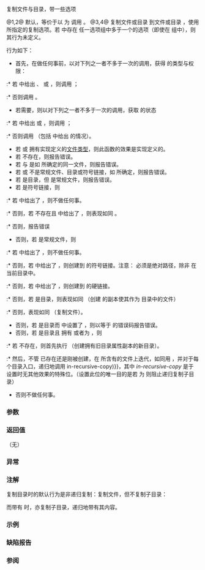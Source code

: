 {{cpp/filesystem/title|copy}}
{{cpp/filesystem/navbar}}
{{dcl begin}}
{{dcl header|filesystem}}
{{dcl|num=1|since=c++17|1=
void copy( const std::filesystem::path&amp; from,
           const std::filesystem::path&amp; to );
}}
{{dcl|num=2|since=c++17|1=
void copy( const std::filesystem::path&amp; from,
           const std::filesystem::path&amp; to,
           std::error_code&amp; ec );
}}
{{dcl|num=3|since=c++17|1=
void copy( const std::filesystem::path&amp; from,
           const std::filesystem::path&amp; to,
           std::filesystem::copy_options options );
}}
{{dcl|num=4|since=c++17|1=
void copy( const std::filesystem::path&amp; from,
           const std::filesystem::path&amp; to,
           std::filesystem::copy_options options,
           std::error_code&amp; ec );
}}
{{dcl end}}

复制文件与目录，带一些选项

@1,2@ 默认，等价于以 {{tt|copy_options::none}} 为 {{c|options}} 调用 {{v|3,4}}。
@3,4@ 复制文件或目录 {{c|from}} 到文件或目录 {{c|to}}，使用 {{c|options}} 所指定的复制选项。若 {{c|options}} 中存在 {{rlp|copy_options}} 任一选项组中多于一个的选项（即使在 {{tt|copy_file}} 组中），则其行为未定义。

行为如下：
* 首先，在做任何事前，以对下列之一者不多于一次的调用，获得 {{c|from}} 的类型与权限：
:* 若 {{c|options}} 中给出 {{tt|copy_options::skip_symlinks}}、{{tt|copy_options::copy_symlinks}} 或 {{tt|copy_options::create_symlinks}}，则调用 {{lc|std::filesystem::symlink_status}}；
:* 否则调用 {{lc|std::filesystem::status}}。
* 若需要，则以对下列之一者不多于一次的调用，获取 {{c|to}} 的状态
:* 若 {{c|options}} 中给出 {{tt|copy_options::skip_symlinks}} 或 {{tt|copy_options::create_symlinks}}，则调用 {{lc|std::filesystem::symlink_status}}；
:* 否则调用 {{lc|std::filesystem::status}}（包括 {{c|options}} 中给出  {{tt|copy_options::copy_symlinks}} 的情况）。
* 若 {{c|from}} 或 {{c|to}} 拥有实现定义的[[cpp/filesystem/file_type|文件类型]]，则此函数的效果是实现定义的。
* 若 {{c|from}} 不存在，则报告错误。
* 若 {{c|from}} 与 {{c|to}} 是如 {{lc|std::filesystem::equivalent}} 所确定的同一文件，则报告错误。
* 若 {{c|from}} 或 {{c|to}} 不是常规文件、目录或符号链接，如 {{lc|std::filesystem::is_other}} 所确定，则报告错误。
* 若 {{c|from}} 是目录，但 {{c|to}} 是常规文件，则报告错误。
* 若 {{c|from}} 是符号链接，则
:* 若 {{c|options}} 中给出了 {{tt|copy_options::skip_symlink}}，则不做任何事。
:* 否则，若 {{c|to}} 不存在且 {{c|options}} 中给出了 {{tt|copy_options::copy_symlinks}}，则表现如同 {{c|copy_symlink(from, to)}}。
:* 否则，报告错误
* 否则，若 {{c|from}} 是常规文件，则
:* 若 {{c|options}} 中给出了 {{tt|copy_options::directories_only}}，则不做任何事。
:* 否则，若 {{c|options}} 中给出了 {{tt|copy_options::create_symlinks}}，则创建到 {{c|to}} 的符号链接。注意：{{c|from}} 必须是绝对路径，除非 {{c|to}} 在当前目录中。
:* 否则，若 {{c|options}} 中给出了 {{tt|copy_options::create_hard_links}}，则创建到 {{c|to}} 的硬链接。
:* 否则，若 {{c|to}} 是目录，则表现如同 {{c|copy_file(from, to/from.filename(), options)}}（创建 {{c|from}} 的副本使其作为 {{c|to}} 目录中的文件）
:* 否则，表现如同 {{c|copy_file(from, to, options)}}（复制文件）。
* 否则，若 {{c|from}} 是目录而 {{c|options}} 中设置了 {{tt|copy_options::create_symlinks}}，则以等于 {{c|std::make_error_code(std::errc::is_a_directory)}} 的错误码报告错误。
* 否则，若 {{c|from}} 是目录且 {{c|options}} 拥有 {{tt|copy_options::recursive}} 或者为 {{tt|copy_options::none}}，则
:* 若 {{c|to}} 不存在，则首先执行 {{c|create_directory(to, from)}}（创建拥有旧目录属性副本的新目录）。
:* 然后，不管 {{c|to}} 已存在还是刚被创建，在 {{c|from}} 所含有的文件上迭代，如同用 {{c|for (const std::filesystem::directory_entry&amp; x : std::filesystem::directory_iterator(from))}}，并对于每个目录入口，递归地调用 {{c|copy(x.path(), to/x.path().filename(), options {{!}} in-recursive-copy)}}，其中 ''in-recursive-copy'' 是于 {{tt|options}} 设置时无其他效果的特殊位。（设置此位的唯一目的是若 {{c|options}} 为 {{c|copy_options::none}} 则阻止递归复制子目录）
* 否则不做任何事。

===参数===
{{par begin}}
{{par | from | 源文件、目录或符号链接的路径}}
{{par | to | 目标文件、目录或符号链接的路径}}
{{par | ec | 不抛出重载中报告错误的输出形参 }}
{{par end}}

===返回值===
（无）

===异常===
{{cpp/filesystem/error_handling|from|to|throw=1,3/2,4}}

===注解===
复制目录时的默认行为是非递归复制：复制文件，但不复制子目录：
{{source|1=
// 给定
// /dir1 含有 /dir1/file1、/dir1/file2、/dir1/dir2
// 而 /dir1/dir2 含有 /dir1/dir2/file3
std::filesystem::copy("/dir1", "/dir3");
// 之后
// 创建 /dir3（拥有 /dir1 的属性）
// /dir1/file1 被复制到 /dir3/file1
// /dir1/file2 被复制到 /dir3/file2
}}

而带有 {{tt|copy_options::recursive}} 时，亦复制子目录，递归地带有其内容。
{{source|1=
// ……但在下一句后
std::filesystem::copy("/dir1", "/dir3", std::filesystem::copy_options::recursive);
// 创建 /dir3（拥有 /dir1 的属性）
// /dir1/file1 被复制到 /dir3/file1
// /dir1/file2 被复制到 /dir3/file2
// 创建 /dir3/dir2（拥有 /dir1/dir2 的属性）
// /dir1/dir2/file3 被复制到 /dir3/dir2/file3
}}

===示例===
{{cpp/filesystem/copy_example}}

===缺陷报告===
{{dr list begin}}
{{dr list item|dr=3013|wg=lwg|std=C++17|before={{tt|error_code}} 重载被标记为 noexcept 但能分配内存|after=移除 noexcept}}
{{dr list item|dr=2682|wg=lwg|std=C++17|before=试图为目录创建符号链接会成功但不做任何事|after=报告错误}}
{{dr list end}}

===参阅===
{{dsc begin}}
{{dsc inc|cpp/filesystem/dsc copy_options}}
{{dsc inc|cpp/filesystem/dsc copy_symlink}}
{{dsc inc|cpp/filesystem/dsc copy_file}}
{{dsc end}}

{{langlinks|en|ja}}